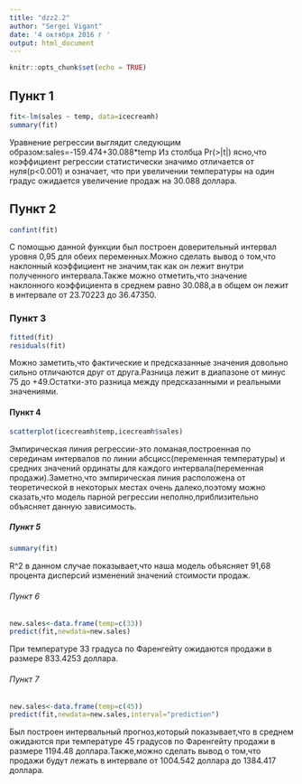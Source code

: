 ---
title: "dzz2.2"
author: "Sergei Vigant"
date: '4 октября 2016 г '
output: html_document
---

```{r setup, include=FALSE}
knitr::opts_chunk$set(echo = TRUE)
```


## Пункт 1

```{r icecreamh}
fit<-lm(sales ~ temp, data=icecreamh)
summary(fit)
```

Уравнение регрессии выглядит следующим образом:sales=-159.474+30.088*temp 
Из столбца Pr(>|t|) ясно,что коэффициент регрессии статистически значимо отличается от нуля(p<0.001) и означает, что при увеличении температуры на один градус ожидается  увеличение продаж  на 30.088 доллара.

## Пункт 2 

```{r}
confint(fit)
```

С помощью данной функции был построен доверительный интервал уровня 0,95 для обеих переменных.Можно сделать вывод о том,что наклонный коэффициент не значим,так как он лежит внутри полученного интервала.Также можно отметить,что значение наклонного коэффициента в среднем равно 30.088,а в общем он лежит в интервале от 23.70223 до 36.47350.

### Пункт 3

```{r}
fitted(fit)
residuals(fit)
```

Можно заметить,что фактические и предсказанные значения довольно сильно отличаются друг от друга.Разница лежит в диапазоне от минус 75 до +49.Остатки-это разница между предсказанными и реальными значениями.

#### Пункт 4 

```{r}
scatterplot(icecreamh$temp,icecreamh$sales)
```

Эмпирическая линия регрессии-это ломаная,построенная по серединам интервалов по линии абсцисс(переменная температуры) и средних значений ординаты для каждого интервала(переменная продажи).Заметно,что эмпирическая линия расположена от теоретической в некоторых местах очень далеко,поэтому можно сказать,что модель парной регрессии неполно,приблизительно объясняет данную зависимость.

##### Пункт 5 

```{r}
summary(fit)
```

R^2 в данном случае показывает,что наша модель объясняет 91,68 процента дисперсий изменений значений стоимости продаж.

###### Пункт 6 

```{r}
new.sales<-data.frame(temp=c(33))
predict(fit,newdata=new.sales)
```

При температуре 33 градуса по Фаренгейту ожидаются продажи в размере 833.4253 доллара.

###### Пункт 7 

```{r}
new.sales<-data.frame(temp=c(45))
predict(fit,newdata=new.sales,interval="prediction")
```

Был построен интервальный прогноз,который показывает,что в среднем ожидаются при температуре 45 градусов по Фаренгейту продажи в размере 1194.48 доллара.Также,можно сделать вывод о том,что продажи будут лежать в интервале от 1004.542 доллара до 1384.417 доллара.



